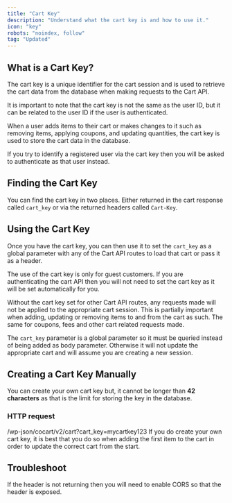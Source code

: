 ```yaml
---
title: "Cart Key"
description: "Understand what the cart key is and how to use it."
icon: "key"
robots: "noindex, follow"
tag: "Updated"
---
```


## What is a Cart Key?

The cart key is a unique identifier for the cart session and is used to retrieve the cart data from the database when making requests to the Cart API.

<Note>
    It is important to note that the cart key is not the same as the user ID, but it can be related to the user ID if the user is authenticated.
</Note>

When a user adds items to their cart or makes changes to it such as removing items, applying coupons, and updating quantities, the cart key is used to store the cart data in the database.

<Warning>
    If you try to identify a registered user via the cart key then you will be asked to authenticate as that user instead.
</Warning>

## Finding the Cart Key

You can find the cart key in two places. Either returned in the cart response called `cart_key` or via the returned headers called `Cart-Key`. 

## Using the Cart Key

Once you have the cart key, you can then use it to set the `cart_key` as a global parameter with any of the Cart API routes to load that cart or pass it as a header.

<Tip>
    The use of the cart key is only for guest customers. If you are authenticating the cart API then you will not need to set the cart key as it will be set automatically for you.
</Tip>

Without the cart key set for other Cart API routes, any requests made will not be applied to the appropriate cart session. This is partially important when adding, updating or removing items to and from the cart as such. The same for coupons, fees and other cart related requests made.

<Warning>
    The <code>cart_key</code> parameter is a global parameter so it must be queried instead of being added as body parameter. Otherwise it will not update the appropriate cart and will assume you are creating a new session.
</Warning>

## Creating a Cart Key Manually

You can create your own cart key but, it cannot be longer than **42 characters** as that is the limit for storing the key in the database.

### HTTP request ###

<Info>
    /wp-json/cocart/v2/cart?cart_key=mycartkey123
</Info>

<Note>
    If you do create your own cart key, it is best that you do so when adding the first item to the cart in order to update the correct cart from the start.
</Note>

## Troubleshoot

<AccordionGroup>
    <Accordion title="Why am I NOT seeing the 'Cart-Key' header returning?">
        If the header is not returning then you will need to enable CORS so that the header is exposed.
    </Accordion>

</AccordionGroup>